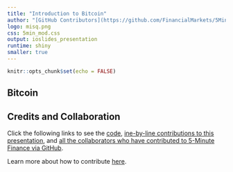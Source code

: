 ```yaml
---
title: "Introduction to Bitcoin"
author: "[GitHub Contributors](https://github.com/FinancialMarkets/5MinuteFinance/graphs/contributors)"
logo: misq.png
css: 5min_mod.css
output: ioslides_presentation
runtime: shiny
smaller: true
---
```


```r
knitr::opts_chunk$set(echo = FALSE)
```

## Bitcoin









## Credits and Collaboration

Click the following links to see the [code](https://github.com/FinancialMarkets/5MinuteFinance/blob/master/Commodities/Bitcoin/bitcoin.Rmd), [ine-by-line contributions to this presentation](https://github.com/FinancialMarkets/5MinuteFinance/blame/master/master/Commodities/Bitcoin/bitcoin.Rmd), and [all the collaborators who have contributed to 5-Minute Finance via GitHub](https://github.com/FinancialMarkets/5MinuteFinance/graphs/contributors).

Learn more about how to contribute [here](http://www.5minutefinance.org/how-to-contribute).
